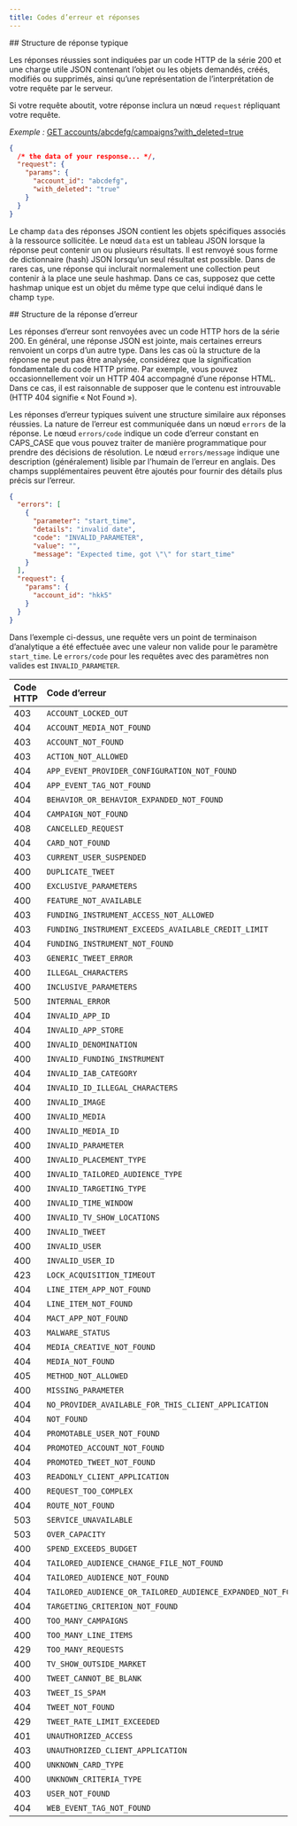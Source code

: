 ```yaml
---
title: Codes d’erreur et réponses
---
```


<div id="typical-response-structure">
  ## Structure de réponse typique
</div>

Les réponses réussies sont indiquées par un code HTTP de la série 200 et une charge utile JSON contenant l’objet ou les objets demandés, créés, modifiés ou supprimés, ainsi qu’une représentation de l’interprétation de votre requête par le serveur.

Si votre requête aboutit, votre réponse inclura un nœud `request` répliquant votre requête.

*Exemple :* [GET accounts/abcdefg/campaigns?with_deleted=true](/fr/x-ads-api/campaign-management#campaigns)

```json
{
  /* the data of your response... */,
  "request": {
    "params": {
      "account_id": "abcdefg",
      "with_deleted": "true"
    }
  }
}
```

Le champ `data` des réponses JSON contient les objets spécifiques associés à la ressource sollicitée. Le nœud `data` est un tableau JSON lorsque la réponse peut contenir un ou plusieurs résultats. Il est renvoyé sous forme de dictionnaire (hash) JSON lorsqu’un seul résultat est possible. Dans de rares cas, une réponse qui inclurait normalement une collection peut contenir à la place une seule hashmap. Dans ce cas, supposez que cette hashmap unique est un objet du même type que celui indiqué dans le champ `type`.

<div id="error-response-structure">
  ## Structure de la réponse d’erreur
</div>

Les réponses d’erreur sont renvoyées avec un code HTTP hors de la série 200. En général, une réponse JSON est jointe, mais certaines erreurs renvoient un corps d’un autre type. Dans les cas où la structure de la réponse ne peut pas être analysée, considérez que la signification fondamentale du code HTTP prime. Par exemple, vous pouvez occasionnellement voir un HTTP 404 accompagné d’une réponse HTML. Dans ce cas, il est raisonnable de supposer que le contenu est introuvable (HTTP 404 signifie « Not Found »).

Les réponses d’erreur typiques suivent une structure similaire aux réponses réussies. La nature de l’erreur est communiquée dans un nœud `errors` de la réponse. Le nœud `errors/code` indique un code d’erreur constant en CAPS_CASE que vous pouvez traiter de manière programmatique pour prendre des décisions de résolution. Le nœud `errors/message` indique une description (généralement) lisible par l’humain de l’erreur en anglais. Des champs supplémentaires peuvent être ajoutés pour fournir des détails plus précis sur l’erreur.

```json
{
  "errors": [
    {
      "parameter": "start_time",
      "details": "invalid date",
      "code": "INVALID_PARAMETER",
      "value": "",
      "message": "Expected time, got \"\" for start_time"
    }
  ],
  "request": {
    "params": {
      "account_id": "hkk5"
    }
  }
}
```

Dans l’exemple ci-dessus, une requête vers un point de terminaison d’analytique a été effectuée avec une valeur non valide pour le paramètre `start_time`. Le `errors/code` pour les requêtes avec des paramètres non valides est `INVALID_PARAMETER`.

| Code HTTP | Code d’erreur |
| :--- | :--- |
| 403 | `ACCOUNT_LOCKED_OUT` |
| 404 | `ACCOUNT_MEDIA_NOT_FOUND` |
| 403 | `ACCOUNT_NOT_FOUND` |
| 403 | `ACTION_NOT_ALLOWED` |
| 404 | `APP_EVENT_PROVIDER_CONFIGURATION_NOT_FOUND` |
| 404 | `APP_EVENT_TAG_NOT_FOUND` |
| 404 | `BEHAVIOR_OR_BEHAVIOR_EXPANDED_NOT_FOUND` |
| 404 | `CAMPAIGN_NOT_FOUND` |
| 408 | `CANCELLED_REQUEST` |
| 404 | `CARD_NOT_FOUND` |
| 403 | `CURRENT_USER_SUSPENDED` |
| 400 | `DUPLICATE_TWEET` |
| 400 | `EXCLUSIVE_PARAMETERS` |
| 400 | `FEATURE_NOT_AVAILABLE` |
| 403 | `FUNDING_INSTRUMENT_ACCESS_NOT_ALLOWED` |
| 403 | `FUNDING_INSTRUMENT_EXCEEDS_AVAILABLE_CREDIT_LIMIT` |
| 404 | `FUNDING_INSTRUMENT_NOT_FOUND` |
| 403 | `GENERIC_TWEET_ERROR` |
| 400 | `ILLEGAL_CHARACTERS` |
| 400 | `INCLUSIVE_PARAMETERS` |
| 500 | `INTERNAL_ERROR` |
| 404 | `INVALID_APP_ID` |
| 404 | `INVALID_APP_STORE` |
| 400 | `INVALID_DENOMINATION` |
| 400 | `INVALID_FUNDING_INSTRUMENT` |
| 404 | `INVALID_IAB_CATEGORY` |
| 404 | `INVALID_ID_ILLEGAL_CHARACTERS` |
| 400 | `INVALID_IMAGE` |
| 400 | `INVALID_MEDIA` |
| 400 | `INVALID_MEDIA_ID` |
| 400 | `INVALID_PARAMETER` |
| 400 | `INVALID_PLACEMENT_TYPE` |
| 400 | `INVALID_TAILORED_AUDIENCE_TYPE` |
| 400 | `INVALID_TARGETING_TYPE` |
| 400 | `INVALID_TIME_WINDOW` |
| 400 | `INVALID_TV_SHOW_LOCATIONS` |
| 400 | `INVALID_TWEET` |
| 400 | `INVALID_USER` |
| 400 | `INVALID_USER_ID` |
| 423 | `LOCK_ACQUISITION_TIMEOUT` |
| 404 | `LINE_ITEM_APP_NOT_FOUND` |
| 404 | `LINE_ITEM_NOT_FOUND` |
| 404 | `MACT_APP_NOT_FOUND` |
| 403 | `MALWARE_STATUS` |
| 404 | `MEDIA_CREATIVE_NOT_FOUND` |
| 404 | `MEDIA_NOT_FOUND` |
| 405 | `METHOD_NOT_ALLOWED` |
| 400 | `MISSING_PARAMETER` |
| 404 | `NO_PROVIDER_AVAILABLE_FOR_THIS_CLIENT_APPLICATION` |
| 404 | `NOT_FOUND` |
| 404 | `PROMOTABLE_USER_NOT_FOUND` |
| 404 | `PROMOTED_ACCOUNT_NOT_FOUND` |
| 404 | `PROMOTED_TWEET_NOT_FOUND` |
| 403 | `READONLY_CLIENT_APPLICATION` |
| 400 | `REQUEST_TOO_COMPLEX` |
| 404 | `ROUTE_NOT_FOUND` |
| 503 | `SERVICE_UNAVAILABLE` |
| 503 | `OVER_CAPACITY` |
| 400 | `SPEND_EXCEEDS_BUDGET` |
| 404 | `TAILORED_AUDIENCE_CHANGE_FILE_NOT_FOUND` |
| 404 | `TAILORED_AUDIENCE_NOT_FOUND` |
| 404 | `TAILORED_AUDIENCE_OR_TAILORED_AUDIENCE_EXPANDED_NOT_FOUND` |
| 404 | `TARGETING_CRITERION_NOT_FOUND` |
| 400 | `TOO_MANY_CAMPAIGNS` |
| 400 | `TOO_MANY_LINE_ITEMS` |
| 429 | `TOO_MANY_REQUESTS` |
| 400 | `TV_SHOW_OUTSIDE_MARKET` |
| 400 | `TWEET_CANNOT_BE_BLANK` |
| 403 | `TWEET_IS_SPAM` |
| 404 | `TWEET_NOT_FOUND` |
| 429 | `TWEET_RATE_LIMIT_EXCEEDED` |
| 401 | `UNAUTHORIZED_ACCESS` |
| 403 | `UNAUTHORIZED_CLIENT_APPLICATION` |
| 400 | `UNKNOWN_CARD_TYPE` |
| 400 | `UNKNOWN_CRITERIA_TYPE` |
| 403 | `USER_NOT_FOUND` |
| 404 | `WEB_EVENT_TAG_NOT_FOUND` |
